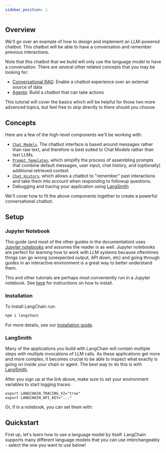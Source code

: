 ```yaml
---
sidebar_position: 1
---
```


## Overview

We'll go over an example of how to design and implement an LLM-powered chatbot.
This chatbot will be able to have a conversation and remember previous interactions.

Note that this chatbot that we build will only use the language model to have a conversation.
There are several other related concepts that you may be looking for:

- [Conversational RAG](TODO): Enable a chatbot experience over an external source of data
- [Agents](/v0.2/docs/tutorials/agents): Build a chatbot that can take actions

This tutorial will cover the basics which will be helpful for those two more advanced topics, but feel free to skip directly to there should you choose.

## Concepts

Here are a few of the high-level components we'll be working with:

- [`Chat Models`](/docs/concepts/#chat-models). The chatbot interface is based around messages rather than raw text, and therefore is best suited to Chat Models rather than text LLMs.
- [`Prompt Templates`](/docs/concepts/#prompt-templates), which simplify the process of assembling prompts that combine default messages, user input, chat history, and (optionally) additional retrieved context.
- [`Chat History`](/docs/concepts/#chat-history), which allows a chatbot to "remember" past interactions and take them into account when responding to followup questions.
- Debugging and tracing your application using [LangSmith](/docs/concepts/#langsmith)

We'll cover how to fit the above components together to create a powerful conversational chatbot.

## Setup

### Jupyter Notebook

This guide (and most of the other guides in the documentation) uses [Jupyter notebooks](https://jupyter.org/) and assumes the reader is as well. Jupyter notebooks are perfect for learning how to work with LLM systems because oftentimes things can go wrong (unexpected output, API down, etc) and going through guides in an interactive environment is a great way to better understand them.

This and other tutorials are perhaps most conveniently run in a Jupyter notebook. See [here](https://jupyter.org/install) for instructions on how to install.

### Installation

To install LangChain run:

```bash npm2yarn
npm i langchain
```

For more details, see our [Installation guide](/v0.2/docs/installation).

### LangSmith

Many of the applications you build with LangChain will contain multiple steps with multiple invocations of LLM calls.
As these applications get more and more complex, it becomes crucial to be able to inspect what exactly is going on inside your chain or agent.
The best way to do this is with [LangSmith](https://smith.langchain.com).

After you sign up at the link above, make sure to set your environment variables to start logging traces:

```shell
export LANGCHAIN_TRACING_V2="true"
export LANGCHAIN_API_KEY="..."
```

Or, if in a notebook, you can set them with:

## Quickstart

First up, let's learn how to use a language model by itself. LangChain supports many different language models that you can use interchangeably - select the one you want to use below!


<ChatModelTabs />
